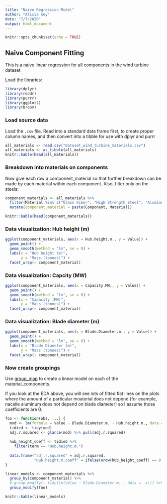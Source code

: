 ```yaml
---
title: "Naive Regression Model"
author: "Alicia Key"
date: "7/7/2020"
output: html_document
---
```


```r
knitr::opts_chunk$set(echo = TRUE)
```

## Naive Component Fitting

This is a naive linear regression for all components in the wind turbine dataset

Load the libraries:
``` r
library(dplyr)
library(readr)
library(purrr)
library(ggplot2)
library(broom)
```

### Load source data

Load the `.csv` file. Read into a standard data frame first, to create proper column names, and then convert into a tibble for use with dplyr and purrr

``` r
all_materials <- read.csv("Dataset_wind_turbine_materials.csv")
all_materials <- as_tibble(all_materials)
knitr::kable(head(all_materials))
```

### Breakdown into materials on components

Now give each row a component_material so that further breakdown can be made by each material within each component. Also, filter only on the steels:

``` r
component_materials <- all_materials %>%
  filter(Material %in% c("Glass Fiber", "High Strength Steel", "Aluminum", "Highly alloyed Steel")) %>%
  mutate(component_material = paste(Component, Material))

knitr::kable(head(component_materials))
```


### Data visualization: Hub height (m)

``` r
ggplot(component_materials, aes(x = Hub.height.m., y = Value)) +
  geom_point() +
  geom_smooth(method = "lm", se = 0) +
  labs(x = "Hub height (m)",
       y = "Mass (tonnes)") +
  facet_wrap(~ component_material)
```

### Data visualization: Capcity (MW)

``` r
ggplot(component_materials, aes(x = Capacity.MW., y = Value)) +
  geom_point() +
  geom_smooth(method = "lm", se = 0) +
  labs(x = "Capacity (MW)",
       y = "Mass (tonnes)") +
  facet_wrap(~ component_material)
```

### Data visualization: Blade diameter (m)

``` r
ggplot(component_materials, aes(x = Blade.Diameter.m., y = Value)) +
  geom_point() +
  geom_smooth(method = "lm", se = 0) +
  labs(x = "Blade Diameter (m)",
       y = "Mass (tonnes)") +
  facet_wrap(~ component_material)
```

### Now create groupings

Use [group_map](https://dplyr.tidyverse.org/reference/group_map.html) to create a linear model on each of the material_components.

If you look at the EDA above, you will see lots of fitted flat lines on the plots where the amount of a particular moaterial does not depend (for example, nacelle aluminum does not depend on blade diameter) so I assume those coefficients are 0.

``` r
foo <- function(obs, ...) {
  mod <- lm(formula = Value ~ Blade.Diameter.m. + Hub.height.m., data = ungroup(obs))
  tidied <- tidy(mod)
  adj.r.squared <- glance(mod) %>% pull(adj.r.squared)
  
  hub_height_coeff <- tidied %>%
    filter(term == "Hub.height.m.")
  
  data.frame("adj.r.squared" = adj.r.squared, 
             "Hub.height.m.coeff" = ifelse(nrow(hub_height_coeff) == 0, 0, hub_height_coeff$estimate))
}

linear_models <- component_materials %>%
  group_by(component_material) %>%
  # group_modify(~ tidy(lm(Value ~ Blade.Diameter.m. , data = .x))) %>%
  group_modify(foo)

knitr::kable(linear_models)
```